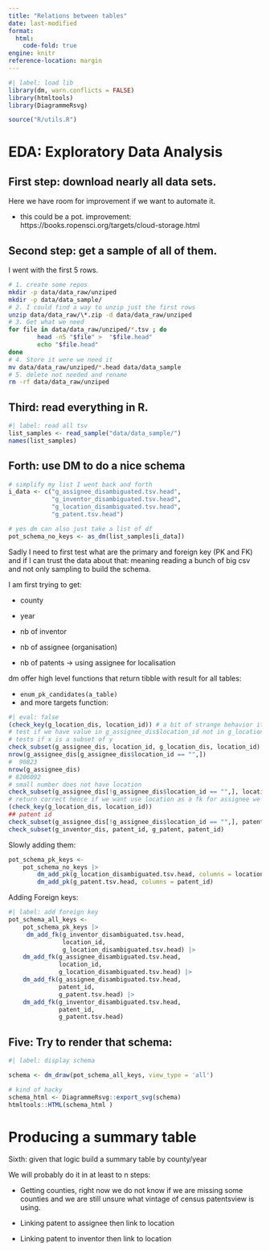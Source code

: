 ```yaml
---
title: "Relations between tables"
date: last-modified
format: 
  html:
    code-fold: true
engine: knitr
reference-location: margin
---
```



```r
#| label: load lib
library(dm, warn.conflicts = FALSE)
library(htmltools)
library(DiagrammeRsvg)

source("R/utils.R")
```

# EDA: Exploratory Data Analysis

## First step: download nearly all data sets.

Here we have room for improvement if we want to automate it.

 - this could be a pot. improvement: https://books.ropensci.org/targets/cloud-storage.html 

## Second step: get a sample of all of them. 

I went with the first 5 rows.   

```bash
# 1. create some repos
mkdir -p data/data_raw/unziped
mkdir -p data/data_sample/
# 2. I could find a way to unzip just the first rows
unzip data/data_raw/\*.zip -d data/data_raw/unziped
# 3. Get what we need
for file in data/data_raw/unziped/*.tsv ; do
        head -n5 "$file" >  "$file.head"
        echo "$file.head" 
done
# 4. Store it were we need it
mv data/data_raw/unziped/*.head data/data_sample
# 5. delete not needed and rename
rm -rf data/data_raw/unziped
```

## Third: read everything in R. 

```r
#| label: read all tsv
list_samples <- read_sample("data/data_sample/") 
names(list_samples)
``` 

## Forth: use DM to do a nice schema

```r
# simplify my list I went back and forth
i_data <- c("g_assignee_disambiguated.tsv.head",
            "g_inventor_disambiguated.tsv.head", 
            "g_location_disambiguated.tsv.head", 
            "g_patent.tsv.head")

# yes dm can also just take a list of df
pot_schema_no_keys <- as_dm(list_samples[i_data])
```

Sadly I need to first test what are the primary and foreign key (PK and FK) and if I can trust the data about that: meaning reading a bunch of big csv and not only sampling to build the schema.

I am first trying to get:

- county

- year

- nb of inventor

- nb of assignee (organisation)

- nb of patents → using assignee for localisation


dm offer high level functions that return tibble with result for all tables:

- `enum_pk_candidates(a_table)`
- and more targets function:

```r
#| eval: false
(check_key(g_location_dis, location_id)) # a bit of strange behavior it return null on success?
# test if we have value in g_assignee_dis$location_id not in g_location_dis 
# tests if x is a subset of y
check_subset(g_assignee_dis, location_id, g_location_dis, location_id)
nrow(g_assignee_dis[g_assignee_dis$location_id == "",])
#  90823
nrow(g_assignee_dis)
# 8206092 
# small number does not have location 
check_subset(g_assignee_dis[!g_assignee_dis$location_id == "",], location_id, g_location_dis, location_id)
# return correct hence if we want use location as a fk for assignee we need to do that 
(check_key(g_location_dis, location_id)) 
## patent id 
check_subset(g_assignee_dis[!g_assignee_dis$location_id == "",], patent_id, g_patent, patent_id)
check_subset(g_inventor_dis, patent_id, g_patent, patent_id)
```

Slowly adding them:

```r
pot_schema_pk_keys <- 
    pot_schema_no_keys |>
        dm_add_pk(g_location_disambiguated.tsv.head, columns = location_id) |> 
        dm_add_pk(g_patent.tsv.head, columns = patent_id)
```


Adding Foreign keys:

```r
#| label: add foreign key
pot_schema_all_keys <- 
    pot_schema_pk_keys |>
     dm_add_fk(g_inventor_disambiguated.tsv.head, 
               location_id,
               g_location_disambiguated.tsv.head) |>
    dm_add_fk(g_assignee_disambiguated.tsv.head,
              location_id,
              g_location_disambiguated.tsv.head) |> 
    dm_add_fk(g_assignee_disambiguated.tsv.head,
              patent_id,
              g_patent.tsv.head) |>
    dm_add_fk(g_inventor_disambiguated.tsv.head,
              patent_id,
              g_patent.tsv.head)
```

## Five: Try to render that schema:

```r
#| label: display schema

schema <- dm_draw(pot_schema_all_keys, view_type = 'all')

# kind of hacky 
schema_html <- DiagrammeRsvg::export_svg(schema)
htmltools::HTML(schema_html )
```

# Producing a summary table

 Sixth: given that logic build a summary table by county/year

 We will probably do it in at least to n steps:

 - Getting counties, right now we do not know if we are missing some counties and we are still unsure what vintage of census patentsview is using.

 - Linking patent to assignee then link to location

 - Linking patent to inventor then link to location 

